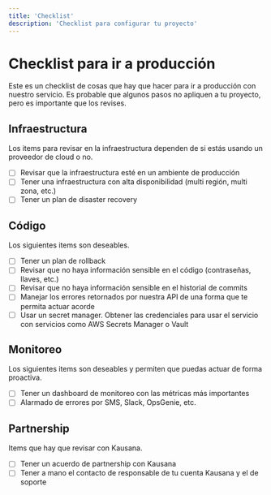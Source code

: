 ```yaml
---
title: 'Checklist'
description: 'Checklist para configurar tu proyecto'
---
```


# Checklist para ir a producción

Este es un checklist de cosas que hay que hacer para ir a producción con nuestro servicio.
Es probable que algunos pasos no apliquen a tu proyecto, pero es importante que los revises.

## Infraestructura

Los items para revisar en la infraestructura dependen de si estás usando un proveedor de cloud o no.

- [ ] Revisar que la infraestructura esté en un ambiente de producción
- [ ] Tener una infraestructura con alta disponibilidad (multi región, multi zona, etc.)
- [ ] Tener un plan de disaster recovery

## Código

Los siguientes items son deseables.

- [ ] Tener un plan de rollback
- [ ] Revisar que no haya información sensible en el código (contraseñas, llaves, etc.)
- [ ] Revisar que no haya información sensible en el historial de commits
- [ ] Manejar los errores retornados por nuestra API de una forma que te permita actuar acorde
- [ ] Usar un secret manager. Obtener las credenciales para usar el servicio con servicios como AWS Secrets Manager o Vault

## Monitoreo

Los siguientes items son deseables y permiten que puedas actuar de forma proactiva.

- [ ] Tener un dashboard de monitoreo con las métricas más importantes
- [ ] Alarmado de errores por SMS, Slack, OpsGenie, etc.

## Partnership

Items que hay que revisar con Kausana.

- [ ] Tener un acuerdo de partnership con Kausana
- [ ] Tener a mano el contacto de responsable de tu cuenta Kausana y el de soporte